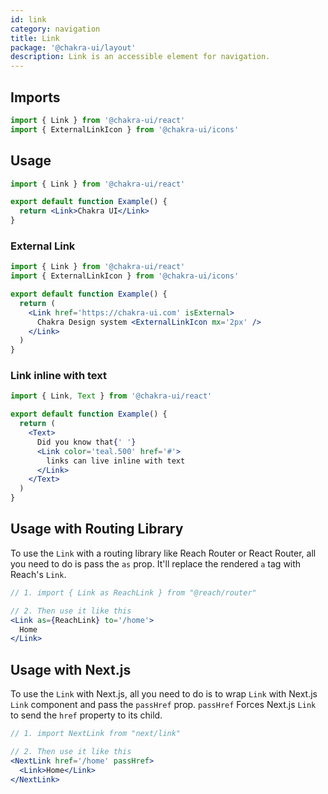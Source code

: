 ```yaml
---
id: link
category: navigation
title: Link
package: '@chakra-ui/layout'
description: Link is an accessible element for navigation.
---
```


## Imports

```js
import { Link } from '@chakra-ui/react'
import { ExternalLinkIcon } from '@chakra-ui/icons'
```

## Usage

```jsx
import { Link } from '@chakra-ui/react'

export default function Example() {
  return <Link>Chakra UI</Link>
}
```

### External Link

```jsx
import { Link } from '@chakra-ui/react'
import { ExternalLinkIcon } from '@chakra-ui/icons'

export default function Example() {
  return (
    <Link href='https://chakra-ui.com' isExternal>
      Chakra Design system <ExternalLinkIcon mx='2px' />
    </Link>
  )
}
```

### Link inline with text

```jsx
import { Link, Text } from '@chakra-ui/react'

export default function Example() {
  return (
    <Text>
      Did you know that{' '}
      <Link color='teal.500' href='#'>
        links can live inline with text
      </Link>
    </Text>
  )
}
```

## Usage with Routing Library

To use the `Link` with a routing library like Reach Router or React Router, all
you need to do is pass the `as` prop. It'll replace the rendered `a` tag with
Reach's `Link`.

```jsx live=false
// 1. import { Link as ReachLink } from "@reach/router"

// 2. Then use it like this
<Link as={ReachLink} to='/home'>
  Home
</Link>
```

## Usage with Next.js

To use the `Link` with Next.js, all you need to do is to wrap `Link` with
Next.js `Link` component and pass the `passHref` prop. `passHref` Forces Next.js
`Link` to send the `href` property to its child.

```jsx live=false
// 1. import NextLink from "next/link"

// 2. Then use it like this
<NextLink href='/home' passHref>
  <Link>Home</Link>
</NextLink>
```
